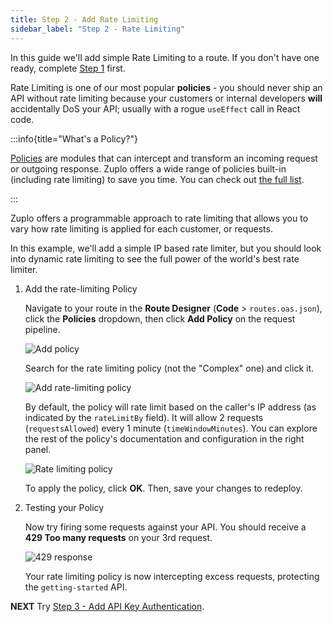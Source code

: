 ```yaml
---
title: Step 2 - Add Rate Limiting
sidebar_label: "Step 2 - Rate Limiting"
---
```


<QuickstartPicker
  mode="portal"
  alternateLink="/articles/step-2-add-rate-limiting-local"
/>

In this guide we'll add simple Rate Limiting to a route. If you don't have one
ready, complete [Step 1](./step-1-setup-basic-gateway.mdx) first.

Rate Limiting is one of our most popular **policies** - you should never ship an
API without rate limiting because your customers or internal developers **will**
accidentally DoS your API; usually with a rogue `useEffect` call in React code.

:::info{title="What's a Policy?"}

[Policies](./policies.mdx) are modules that can intercept and transform an
incoming request or outgoing response. Zuplo offers a wide range of policies
built-in (including rate limiting) to save you time. You can check out
[the full list](../policies.mdx).

:::

Zuplo offers a programmable approach to rate limiting that allows you to vary
how rate limiting is applied for each customer, or requests.

In this example, we'll add a simple IP based rate limiter, but you should look
into dynamic rate limiting to see the full power of the world's best rate
limiter.

<Stepper>

1. Add the rate-limiting Policy

   Navigate to your route in the **Route Designer** (**Code** >
   `routes.oas.json`), click the **Policies** dropdown, then click **Add
   Policy** on the request pipeline.

   <ModalScreenshot>

   ![Add policy](../../public/media/step-2-add-rate-limiting/image.png)

   </ModalScreenshot>

   Search for the rate limiting policy (not the "Complex" one) and click it.

   <ModalScreenshot>

   ![Add rate-limiting policy](../../public/media/step-2-add-rate-limiting/choose-rate-limiter.png)

   </ModalScreenshot>

   By default, the policy will rate limit based on the caller's IP address (as
   indicated by the `rateLimitBy` field). It will allow 2 requests
   (`requestsAllowed`) every 1 minute (`timeWindowMinutes`). You can explore the
   rest of the policy's documentation and configuration in the right panel.

   ![Rate limiting policy](../../public/media/step-2-add-rate-limiting/create-policy.png)

   To apply the policy, click **OK**. Then, save your changes to redeploy.

1. Testing your Policy

   Now try firing some requests against your API. You should receive a **429 Too
   many requests** on your 3rd request.

   <ModalScreenshot>

   ![429 response](../../public/media/step-2-add-rate-limiting/test-api.png)

   </ModalScreenshot>

   Your rate limiting policy is now intercepting excess requests, protecting the
   `getting-started` API.

</Stepper>

**NEXT** Try [Step 3 - Add API Key Authentication](./step-3-add-api-key-auth).
